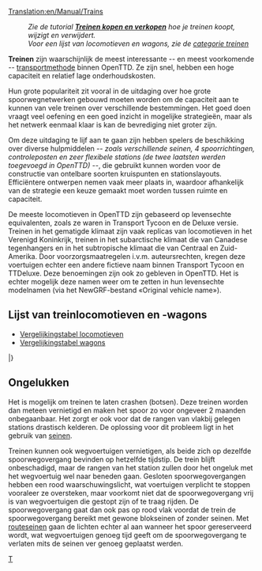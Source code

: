 [[Translation:en/Manual/Trains]]
{{nl/Manual/Inhoudsopgave}}
:''Zie de tutorial '''[[nl/Manual/Treinen kopen en verkopen|Treinen kopen en verkopen]]''' hoe je treinen koopt, wijzigt en verwijdert.''
:''Voor een lijst van locomotieven en wagons, zie de [[:Category:nl/Manual/Treinen|categorie treinen]]''

'''Treinen''' zijn waarschijnlijk de meest interessante -- en meest voorkomende -- [[nl/Manual/Voertuigen|transportmethode]] binnen OpenTTD. Ze zijn snel, hebben een hoge capaciteit en relatief lage onderhoudskosten.

Hun grote populariteit zit vooral in de uitdaging over hoe grote spoorwegnetwerken gebouwd moeten worden om de capaciteit aan te kunnen van vele treinen over verschillende bestemmingen. Het goed doen vraagt veel oefening en een goed inzicht in mogelijke strategieën, maar als het netwerk eenmaal klaar is kan de bevrediging niet groter zijn.

Om deze uitdaging te lijf aan te gaan zijn hebben spelers de beschikking over diverse hulpmiddelen ''-- zoals verschillende seinen, 4 spoorrichtingen, controleposten en zeer flexibele stations (de twee laatsten werden toegevoegd in OpenTTD) --'', die gebruikt kunnen worden voor de constructie van ontelbare soorten kruispunten en stationslayouts. Efficiëntere ontwerpen nemen vaak meer plaats in, waardoor afhankelijk van de strategie een keuze gemaakt moet worden tussen ruimte en capaciteit.

De meeste locomotieven in OpenTTD zijn gebaseerd op levensechte equivalenten, zoals ze waren in Transport Tycoon en de Deluxe versie. Treinen in het gematigde klimaat zijn vaak replicas van locomotieven in het Verenigd Koninkrijk, treinen in het subarctische klimaat die van Canadese tegenhangers en in het subtropische klimaat die van Centraal en Zuid-Amerika. Door voorzorgsmaatregelen i.v.m. auteursrechten, kregen deze voertuigen echter een andere fictieve naam binnen Transport Tycoon en TTDeluxe. Deze benoemingen zijn ook zo gebleven in OpenTTD. Het is echter mogelijk deze namen weer om te zetten in hun levensechte modelnamen (via het NewGRF-bestand «Original vehicle name»).

== Lijst van treinlocomotieven en -wagons ==

* [[nl/Manual/Base Set/Trains/Vergelijkingstabel locomotieven|Vergelijkingstabel locomotieven]]
* [[nl/Manual/Base Set/Trains/Vergelijkingstabel wagons|Vergelijkingstabel wagons]]

{{en/Manual/VehicleTable/Start}}
{{en/Manual/VehicleTable/Header|Stoom}}
{{en/Manual/VehicleTable/Row|
*[[File:en/Manual/Base Set/Trains/Kirbypaultank.png|Kirby Paul Tank Engine]] [[nl/Manual/Base Set/Trains/Kirby Paul Tank|Kirby Paul Tank]]
*[[File:en/Manual/Base Set/Trains/Chaneyjubilee.png|Chaney "Jubilee" Engine]] [[nl/Manual/Base Set/Trains/Chaney 'Jubilee'|Chaney "Jubilee"]]
*[[File:en/Manual/Base Set/Trains/Ginzua4.png|Ginzu "A4" Engine]] [[nl/Manual/Base Set/Trains/Ginzu 'A4'|Ginzu "A4"]]
*[[File:en/Manual/Base Set/Trains/Sh8p.png|SH "8P" Engine]] [[nl/Manual/Base Set/Trains/SH '8P'|SH "8P"]]
|
*[[File:en/Manual/Base Set/Trains/Wills280.png|Wills 2-8-0 Engine]] [[nl/Manual/Base Set/Trains/Wills 2-8-0|Wills 2-8-0]]
|
*[[File:en/Manual/Base Set/Trains/Wills280.png|Wills 2-8-0 Engine]] [[nl/Manual/Base Set/Trains/Wills 2-8-0|Wills 2-8-0]]
|
*[[File:en/Manual/Base Set/Trains/Ploddyphutchoochoo.png|Ploddyphut Choo-Choo Engine]] [[nl/Manual/Base Set/Trains/Ploddyphut Choo-Choo|Ploddyphut Choo-Choo]]
*[[File:en/Manual/Base Set/Trains/Powernautchoochoo.png|Powernaut Choo-Choo Engine]] [[nl/Manual/Base Set/Trains/Powernaut Choo-Choo|Powernaut Choo-Choo]]
*[[File:en/Manual/Base Set/Trains/Mightymoverchoochoo.png|Might Mover Choo-Choo Engine]] [[nl/Manual/Base Set/Trains/Mightymover Choo-Choo|Mightymover Choo-Choo]]
}}
{{en/Manual/VehicleTable/Header|Diesel}}
{{en/Manual/VehicleTable/Row|
*[[File:en/Manual/Base Set/Trains/Manleymoreldmu.png|Manley-Morel DMU Engine]] [[nl/Manual/Base Set/Trains/Manley-Morel DMU|Manley-Morel DMU]]
*[[File:en/Manual/Base Set/Trains/Shhendry25.png|SH/Hendry "25" Engine]] [[nl/Manual/Base Set/Trains/Hendry '25'|SH/Hendry "25"]]
*[[File:en/Manual/Base Set/Trains/Floss47.png|Floss "47" Engine]] [[nl/Manual/Base Set/Trains/Floss '47'|Floss "47"]]
*[[File:en/Manual/Base Set/Trains/Uu37.png|UU "37" Engine]] [[nl/Manual/Base Set/Trains/UU '37'|UU "37"]]
*[[File:en/Manual/Base Set/Trains/Sh125.png|SH "125" Engine]] [[nl/Manual/Base Set/Trains/SH '125'|SH "125"]]
*[[File:en/Manual/Base Set/Trains/Dash.png|"Dash" Engine]] [[nl/Manual/Base Set/Trains/Dash|"Dash"]]
|
*[[File:en/Manual/Base Set/Trains/Mjs250.png|MJS 250 Locomotief]] [[nl/Manual/Base Set/Trains/MJS250|MJS 250]]
*[[File:en/Manual/Base Set/Trains/Kelling3100.png|Kelling 3100 Locomotief]] [[nl/Manual/Base Set/Trains/Kelling 3100|Kelling 3100]]
*[[File:en/Manual/Base Set/Trains/Cs4000.png|CS4000 Locomotief]] [[nl/Manual/Base Set/Trains/CS4000|CS4000]]
*[[File:en/Manual/Base Set/Trains/Cs2400.png|CS2400 Locomotief]] [[nl/Manual/Base Set/Trains/CS2400|CS2400]]
*[[File:en/Manual/Base Set/Trains/Mjs1000.png|MJS 1000 Locomotief]] [[nl/Manual/Base Set/Trains/MJS 1000|MJS 1000]]
*[[File:en/Manual/Base Set/Trains/Centennial.png|Centennial Locomotief]] [[nl/Manual/Base Set/Trains/Centennial|Centennial]]
*[[File:en/Manual/Base Set/Trains/Turnerturbo.png|Turner Turbo]] [[nl/Manual/Base Set/Trains/Turner Turbo|Turner Turbo]]
|
*[[File:en/Manual/Base Set/Trains/Mjs250.png|MJS 250 Locomotief]] [[nl/Manual/Base Set/Trains/MJS250|MJS 250]]
*[[File:en/Manual/Base Set/Trains/Kelling3100.png|Kelling 3100 Locomotief]] [[nl/Manual/Base Set/Trains/Kelling 3100|Kelling 3100]]
*[[File:en/Manual/Base Set/Trains/Cs4000.png|CS4000 Locomotief]] [[nl/Manual/Base Set/Trains/CS4000|CS4000]]
*[[File:en/Manual/Base Set/Trains/Cs2400.png|CS2400 Locomotief]] [[nl/Manual/Base Set/Trains/CS2400|CS2400]]
*[[File:en/Manual/Base Set/Trains/Mjs1000.png|MJS 1000 Locomotief]] [[nl/Manual/Base Set/Trains/MJS 1000|MJS 1000]]
*[[File:en/Manual/Base Set/Trains/Centennial.png|Centennial Locomotief]] [[nl/Manual/Base Set/Trains/Centennial|Centennial]]
*[[File:en/Manual/Base Set/Trains/Turnerturbo.png|Turner Turbo]] [[nl/Manual/Base Set/Trains/Turner Turbo|Turner Turbo]]
|
*[[File:en/Manual/Base Set/Trains/Ploddyphutdiesel.png|Ploddyphut Diesel]] [[nl/Manual/Base Set/Trains/Ploddyphut Diesel|Ploddyphut Diesel]]
*[[File:en/Manual/Base Set/Trains/Powernautdiesel.png|Powernaut Diesel]] [[nl/Manual/Base Set/Trains/Powernaut Diesel|Powernaut Diesel]]
}}
{{en/Manual/VehicleTable/Header|Elektrisch}}
{{en/Manual/VehicleTable/Row|
*[[File:en/Manual/Base Set/Trains/Sh30.png|SH "30" Locomotief]] [[nl/Manual/Base Set/Trains/SH '30'|SH "30"]]
*[[File:en/Manual/Base Set/Trains/Sh40.png|SH "40" Locomotief]] [[nl/Manual/Base Set/Trains/SH '40'|SH "40"]]
*[[File:en/Manual/Base Set/Trains/Tim.png|"T.I.M" Locomotief]] [[nl/Manual/Base Set/Trains/T.I.M.|"T.I.M."]]
*[[File:en/Manual/Base Set/Trains/Asiastar.png|"Asiastar" Locomotief]] [[nl/Manual/Base Set/Trains/AsiaStar|"AsiaStar"]]
|
Geen
|
Geen
|
Geen
}}
{{en/Manual/VehicleTable/Header|Monorail}}
{{en/Manual/VehicleTable/Row|
*[[File:en/Manual/Base Set/Trains/X2001.png|X2001 Monorail Locomotief]] [[nl/Manual/Base Set/Trains/X2001|'X2001']]
*[[File:en/Manual/Base Set/Trains/Millenniumz1.png|Milennium 'Z1' Monorail Locomotief]] [[nl/Manual/Base Set/Trains/Millennium Z1|'Millennium Z1']]
|
*[[File:en/Manual/Base Set/Trains/X2001.png|X2001 Monorail Locomotief]] [[nl/Manual/Base Set/Trains/X2001|'X2001']]
*[[File:en/Manual/Base Set/Trains/Millenniumz1.png|Milennium 'Z1' Monorail Locomotief]] [[nl/Manual/Base Set/Trains/Millennium Z1|'Millennium Z1']]
|
*[[File:en/Manual/Base Set/Trains/X2001.png|X2001 Monorail Locomotief]] [[nl/Manual/Base Set/Trains/X2001|'X2001']]
*[[File:en/Manual/Base Set/Trains/Millenniumz1.png|Milennium 'Z1' Monorail Locomotief]] [[nl/Manual/Base Set/Trains/Millennium Z1|'Millennium Z1']]
|
*[[File:en/Manual/Base Set/Trains/Wizzowowz99.png|Wizzowow 'Z99' Monorail Locomotief]] [[nl/Manual/Base Set/Trains/Wizzowow Z99|Wizzowow Z99]]
}}
{{en/Manual/VehicleTable/Header|MagLev}}
{{en/Manual/VehicleTable/Row|
*[[File:en/Manual/Base Set/Trains/Lev1leviathan.png|MagLev Locomotief 1: Leviathan]] [[nl/Manual/Base Set/Trains/Lev1 'Leviathan'|Lev1 'Leviathan']]
*[[File:en/Manual/Base Set/Trains/Lev2cyclops.png|MagLev Locomotief 2: Cyclops]] [[nl/Manual/Base Set/Trains/Lev2 'Cyclops'|Lev2 'Cyclops']]
*[[File:en/Manual/Base Set/Trains/Lev3pegasus.png|MagLev Locomotief 3: Pegasus]] [[nl/Manual/Base Set/Trains/Lev3 'Pegasus'|Lev3 'Pegasus']]
*[[File:en/Manual/Base Set/Trains/Lev4chimaerarhead.png|MagLev Locomotief 4: Chimaera (front)]] [[nl/Manual/Base Set/Trains/Lev4 'Chimaera'|Lev4 'Chimaera']]
|
*[[File:en/Manual/Base Set/Trains/Lev1leviathan.png|MagLev Locomotief 1: Leviathan]] [[nl/Manual/Base Set/Trains/Lev1 'Leviathan'|Lev1 'Leviathan']]
*[[File:en/Manual/Base Set/Trains/Lev2cyclops.png|MagLev Locomotief 2: Cyclops]] [[nl/Manual/Base Set/Trains/Lev2 'Cyclops'|Lev2 'Cyclops']]
*[[File:en/Manual/Base Set/Trains/Lev3pegasus.png|MagLev Locomotief 3: Pegasus]] [[nl/Manual/Base Set/Trains/Lev3 'Pegasus'|Lev3 'Pegasus']]
*[[File:en/Manual/Base Set/Trains/Lev4chimaerarhead.png|MagLev Locomotief 4: Chimaera (front)]] [[nl/Manual/Base Set/Trains/Lev4 'Chimaera'|Lev4 'Chimaera']]
|
*[[File:en/Manual/Base Set/Trains/Lev1leviathan.png|MagLev Locomotief 1: Leviathan]] [[nl/Manual/Base Set/Trains/Lev1 'Leviathan'|Lev1 'Leviathan']]
*[[File:en/Manual/Base Set/Trains/Lev2cyclops.png|MagLev Locomotief 2: Cyclops]] [[nl/Manual/Base Set/Trains/Lev2 'Cyclops'|Lev2 'Cyclops']]
*[[File:en/Manual/Base Set/Trains/Lev3pegasus.png|MagLev Locomotief 3: Pegasus]] [[nl/Manual/Base Set/Trains/Lev3 'Pegasus'|Lev3 'Pegasus']]
*[[File:en/Manual/Base Set/Trains/Lev4chimaerarhead.png|MagLev Locomotief 4: Chimaera (front)]] [[nl/Manual/Base Set/Trains/Lev4 'Chimaera'|Lev4 'Chimaera']]
|
*[[File:en/Manual/Base Set/Trains/Wizzowowrocketeer.png|Wizzowow Rocketeer uit het speelgoedlandschap]] [[nl/Manual/Base Set/Trains/Wizzowow Rocketeer|Wizzowow Rocketeer]]
}}
{{en/Manual/VehicleTable/Header|Wagons}}
{{en/Manual/VehicleTable/Row|
*[[File:en/Manual/Base Set/Trains/Passengercarriage.png|Standaard Passagierswagon]] [[nl/Manual/Base Set/Trains/Passagierswagon|Passagierswagon]]
*[[File:en/Manual/Base Set/Trains/Mailvan.png|Standaard postwagon]] [[nl/Manual/Base Set/Trains/Postwagon|Postwagon]]
*[[File:en/Manual/Base Set/Trains/Coaltruck.png|Standaard kolenwagen]] [[nl/Manual/Base Set/Trains/Kolenwagon|Kolenwagon]]
*[[File:en/Manual/Base Set/Trains/Oiltanker car.png|Standaard olietanker]] [[nl/Manual/Base Set/Trains/Olietanker|Olietanker]]
*[[File:en/Manual/Base Set/Trains/Livestockvan.png|Standaard veewagon]] [[nl/Manual/Base Set/Trains/Veewagon|Veewagon]]
*[[File:en/Manual/Base Set/Trains/Goodsvan.png|Standaard goederenwagon]] [[nl/Manual/Base Set/Trains/Goederenwagon|Goederenwagon]]
*[[File:en/Manual/Base Set/Trains/Grainhopper.png|Standaard graanwagon]] [[nl/Manual/Base Set/Trains/Graanwagon|Graanwagon]]
*[[File:en/Manual/Base Set/Trains/Woodtruck.png|Standaard houtwagon]] [[nl/Manual/Base Set/Trains/Houtwagon|Houtwagon]]
*[[File:en/Manual/Base Set/Trains/Ironorehopper.png|Standaard ijzerertswagon]] [[nl/Manual/Base Set/Trains/IJzerertswagon|IJzerertswagon]]
*[[File:en/Manual/Base Set/Trains/Steeltruck.png|Standaard staalwagon]] [[nl/Manual/Base Set/Trains/Staalwagon|Staalwagon]]
*[[File:en/Manual/Base Set/Trains/Armouredvan.png|Standaard gepantserde wagon]] [[nl/Manual/Base Set/Trains/Gepantserde wagon|Gepantserde wagon]]
|
*[[File:en/Manual/Base Set/Trains/Passengercarriagex.png|Tropische and Subarctische passagierswagon]] [[nl/Manual/Base Set/Trains/Passagierswagon|Passagierswagon]]
*[[File:en/Manual/Base Set/Trains/Mailvan.png|Standaard postwagon]] [[nl/Manual/Base Set/Trains/Postwagon|Postwagon]]
*[[File:en/Manual/Base Set/Trains/Coaltruck.png|Standaard kolenwagen]] [[nl/Manual/Base Set/Trains/Kolenwagon|Kolenwagon]]
*[[File:en/Manual/Base Set/Trains/Oiltanker car.png|Standaard olietanker]] [[nl/Manual/Base Set/Trains/Olietanker|Olietanker]]
*[[File:en/Manual/Base Set/Trains/Livestockvan.png|Standaard veewagon]] [[nl/Manual/Base Set/Trains/Veewagon|Veewagon]]
*[[File:en/Manual/Base Set/Trains/Goodsvan.png|Standaard goederenwagon]] [[nl/Manual/Base Set/Trains/Goederenwagon|Goederenwagon]]
*[[File:en/Manual/Base Set/Trains/Grainhopper.png|Standaard graanwagon]] [[nl/Manual/Base Set/Trains/Graanwagon|Graanwagon]]
*[[File:en/Manual/Base Set/Trains/Woodtruck.png|Standaard houtwagon]] [[nl/Manual/Base Set/Trains/Houtwagon|Houtwagon]]
*[[File:en/Manual/Base Set/Trains/Armouredvan.png|Standaard gepantserde wagon]] [[nl/Manual/Base Set/Trains/Gepantserde wagon|Gepantserde wagon]]
*[[File:en/Manual/Base Set/Trains/Foodvan.png|Tropische and Subarctische voedselwagon]] [[nl/Manual/Base Set/Trains/Voedselwagon|Voedselwagon]]
*[[File:en/Manual/Base Set/Trains/Papertruck.png|Tropische and Subarctische papierwagon]] [[nl/Manual/Base Set/Trains/Papierwagon|Papierwagon]]
|
*[[File:en/Manual/Base Set/Trains/Passengercarriagex.png|Tropische and Subarctische passagierswagon]] [[nl/Manual/Base Set/Trains/Passagierswagon|Passagierswagon]]
*[[File:en/Manual/Base Set/Trains/Mailvan.png|Standaard postwagon]] [[nl/Manual/Base Set/Trains/Postwagon|Postwagon]]
*[[File:en/Manual/Base Set/Trains/Oiltanker car.png|Standaard olietanker]] [[nl/Manual/Base Set/Trains/Olietanker|Olietanker]]
*[[File:en/Manual/Base Set/Trains/Goodsvan.png|Standaard goederenwagon]] [[nl/Manual/Base Set/Trains/Goederenwagon|Goederenwagon]]
*[[File:en/Manual/Base Set/Trains/Grainhopper.png|Standaard graanwagon]] [[en/Manual/Base Set/Trains/Grain Hopper|Graanwagon]]
*[[File:en/Manual/Base Set/Trains/Woodtruck.png|Standaard houtwagon]] [[nl/Manual/Base Set/Trains/Houtwagon|Houtwagon]]
*[[File:en/Manual/Base Set/Trains/Armouredvan.png|Standaard gepantserde]] [[nl/Manual/Base Set/Trains/Gepantserde wagon|Gepantserde wagon]]
*[[File:en/Manual/Base Set/Trains/Foodvan.png|Tropische and Subarctische voedselwagon]] [[nl/Manual/Base Set/Trains/Voedselwagon|Voedsel wagon]]
*[[File:en/Manual/Base Set/Trains/Copperorehopper.png|Tropische koperwagon]] [[nl/Manual/Base Set/Trains/Koperwagon|Koperwagon]]
*[[File:en/Manual/Base Set/Trains/Watertanker.png|Tropische watertanker]] [[nl/Manual/Base Set/Trains/Watertanker|Watertanker]]
*[[File:en/Manual/Base Set/Trains/Fruittruck.png|Tropical fruitwagon]] [[nl/Manual/Base Set/Trains/Fruitwagon|Fruitwagon]]
*[[File:en/Manual/Base Set/Trains/Rubbertruck.png|Tropische rubberwagon]] [[nl/Manual/Base Set/Trains/Rubberwagon|Rubberwagon]]
|
*[[File:en/Manual/Base Set/Trains/Passengercarriagetoyland.png|Standaard passagierswagon]] [[nl/Manual/Base Set/Trains/Passagierswagon|Passagierswagon]]
*[[File:en/Manual/Base Set/Trains/Mailvanx.png|Standaard postwagon]] [[nl/Manual/Base Set/Trains/Postwagon|Postwagon]]
*[[File:en/Manual/Base Set/Trains/Sugartruck.png|Suikerwagon in het speelgoedlandschap]] [[nl/Manual/Base Set/Trains/Suikerwagon|Suikerwagon]]
*[[File:en/Manual/Base Set/Trains/Candyflosshopper.png|Suikerspinnenwagon in het speelgoedlandschap]] [[nl/Manual/Base Set/Trains/Suikerspinnenwagon|Suikerspinnenwagon]]
*[[File:en/Manual/Base Set/Trains/Toffeehopper.png|Toffeewagon in het speelgoedlandschap]] [[nl/Manual/Base Set/Trains/Toffeewagon|Toffeewagon]]
*[[File:en/Manual/Base Set/Trains/Bubblevan.png|Bellenwagon in het speelgoedlandschap]] [[nl/Manual/Base Set/Trains/Bellenwagon|Bellenwagon]]
*[[File:en/Manual/Base Set/Trains/Colatanker.png|Colatanker in het speelgoedlandschap]] [[nl/Manual/Base Set/Trains/Colatanker|Colatanker]]
*[[File:en/Manual/Base Set/Trains/Sweetvan.png|Snoepwagon in het speelgoedlandschap]] [[nl/Manual/Base Set/Trains/Snoepwagon|Snoepwagon]]
*[[File:en/Manual/Base Set/Trains/Toyvan.png|Speelgoedwagon in het speelgoedlandschap]] [[nl/Manual/Base Set/Trains/Speelgoedwagon|Speelgoedwagon]]
*[[File:en/Manual/Base Set/Trains/Batterytruck.png|Batterijwagon in het speelgoedlandschap]] [[nl/Manual/Base Set/Trains/Batterijwagon|Batterijwagon]]
*[[File:en/Manual/Base Set/Trains/Fuzzydrinktruck.png|Frisdrankwagon in het speelgoedlandschap]] [[nl/Manual/Base Set/Trains/Frisdrankwagon|Frisdrankwagon]]
*[[File:en/Manual/Base Set/Trains/Plastictruck.png|Plasticwagon in het speelgoedlandschap]] [[nl/Manual/Base Set/Trains/Plasticwagon|Plasticwagon]]
}}
|}

==Ongelukken==
Het is mogelijk om treinen te laten crashen (botsen). Deze treinen worden dan meteen vernietigd en maken het spoor zo voor ongeveer 2 maanden onbegaanbaar. Het zorgt er ook voor dat de rangen van vlakbij gelegen stations drastisch kelderen. De oplossing voor dit probleem ligt in het gebruik van [[nl/Manual/Seinen|seinen]].

Treinen kunnen ook wegvoertuigen vernietigen, als beide zich op dezelfde spoorwegovergang bevinden op hetzelfde tijdstip. De trein blijft onbeschadigd, maar de rangen van het station zullen door het ongeluk met het wegvoertuig wel naar beneden gaan. Gesloten spoorwegovergangen hebben een rood waarschuwingslicht, wat voertuigen verplicht te stoppen vooraleer ze oversteken, maar voorkomt niet dat de spoorwegovergang vrij is van wegvoertuigen die gestopt zijn of te traag rijden. De spoorwegovergang gaat dan ook pas op rood vlak voordat de trein de spoorwegovergang bereikt met gewone blokseinen of zonder seinen. Met [[nl/Manual/Seinen#routeseinen|routeseinen]] gaan de lichten echter al aan wanneer het spoor gereserveerd wordt, wat wegvoertuigen genoeg tijd geeft om de spoorwegovergang te verlaten mits de seinen ver genoeg geplaatst werden.

<noinclude>[[Category:nl/Manual/Spoorwegen|T]]</noinclude>